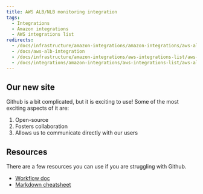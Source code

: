 ```yaml
---
title: AWS ALB/NLB monitoring integration
tags:
  - Integrations
  - Amazon integrations
  - AWS integrations list
redirects:
  - /docs/infrastructure/amazon-integrations/amazon-integrations/aws-alb-integration
  - /docs/aws-alb-integration
  - /docs/infrastructure/amazon-integrations/aws-integrations-list/aws-alb-monitoring-integration
  - /docs/integrations/amazon-integrations/aws-integrations-list/aws-alb-monitoring-integration
---
```

## Our new site

Github is a bit complicated, but it is exciting to use! Some of the most exciting aspects of it are:

1. Open-source
2. Fosters collaboration
3. Allows us to communicate directly with our users

## Resources

There are a few resources you can use if you are struggling with Github.

* [Workflow doc](https://docs.google.com/document/d/1XqsaY4o6srP3G1eBKbfzIg2-ptq1zIWILaQ1nHGJkkE/edit#)
* [Markdown cheatsheet](https://guides.github.com/features/mastering-markdown)


